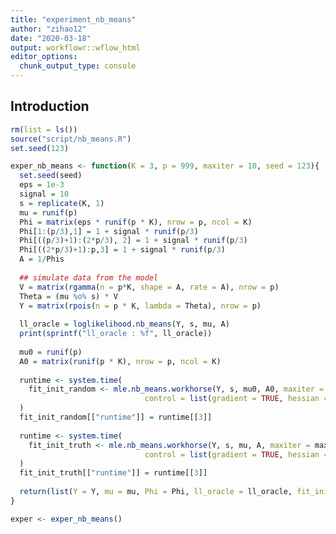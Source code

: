 ```yaml
---
title: "experiment_nb_means"
author: "zihao12"
date: "2020-03-18"
output: workflowr::wflow_html
editor_options:
  chunk_output_type: console
---
```


## Introduction

```r
rm(list = ls())
source("script/nb_means.R")
set.seed(123)
```

```r
exper_nb_means <- function(K = 3, p = 999, maxiter = 10, seed = 123){
  set.seed(seed)
  eps = 1e-3
  signal = 10
  s = replicate(K, 1)
  mu = runif(p) 
  Phi = matrix(eps * runif(p * K), nrow = p, ncol = K)
  Phi[1:(p/3),1] = 1 + signal * runif(p/3)
  Phi[((p/3)+1):(2*p/3), 2] = 1 + signal * runif(p/3)
  Phi[((2*p/3)+1):p,3] = 1 + signal * runif(p/3)
  A = 1/Phis
  
  ## simulate data from the model
  V = matrix(rgamma(n = p*K, shape = A, rate = A), nrow = p)
  Theta = (mu %o% s) * V
  Y = matrix(rpois(n = p * K, lambda = Theta), nrow = p)
  
  ll_oracle = loglikelihood.nb_means(Y, s, mu, A)
  print(sprintf("ll_oracle : %f", ll_oracle))
  
  mu0 = runif(p) 
  A0 = matrix(runif(p * K), nrow = p, ncol = K)
  
  runtime <- system.time(
    fit_init_random <- mle.nb_means.workhorse(Y, s, mu0, A0, maxiter = maxiter, verbose = FALSE,
                              control = list(gradient = TRUE, hessian = FALSE))
  )
  fit_init_random[["runtime"]] = runtime[[3]]
  
  runtime <- system.time(
    fit_init_truth <- mle.nb_means.workhorse(Y, s, mu, A, maxiter = maxiter, verbose = FALSE,
                              control = list(gradient = TRUE, hessian = FALSE))
  )
  fit_init_truth[["runtime"]] = runtime[[3]]
  
  return(list(Y = Y, mu = mu, Phi = Phi, ll_oracle = ll_oracle, fit_init_random = fit_init_random, fit_init_truth = fit_init_truth))
}

```


```r
exper <- exper_nb_means()
```

